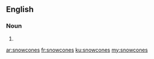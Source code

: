 ==English==

===Noun===
{{head|en|plural}}

# {{plural of|snowcone|lang=en}}

[[ar:snowcones]]
[[fr:snowcones]]
[[ku:snowcones]]
[[my:snowcones]]